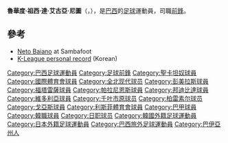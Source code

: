 {{Football player infobox
| playername          = 拜安奴
| fullname            = Euvaldo José de Aguiar Neto
| nickname            = 
| dateofbirth         = {{birth date and age|1982|9|17}}
| cityofbirth         = [[薩爾瓦多|薩爾瓦多]]
| countryofbirth      = [[巴西|巴西]] 
| height              = {{height|m=1.87}}
| currentclub         = [[千葉市原|千葉市原]]
| clubnumber          = 
| position            = 前鋒
| youthyears          = 2000<br />2001<br />2002
| youthclubs          = {{tsl|en|Mirassol Futebol Clube||米拉索}}<br />{{tsl|en|Sport Club Corinthians Alagoano||哥連泰斯(AL)}}<br />{{tsl|en|Mirassol Futebol Clube||米拉索}}
| years               = 2003<br />2004<br />2004<br />2005<br />2005<br />2006<br />2006<br />2006<br />2006-07<br />2007<br />2007<br />2008<br />2008<br />2009<br />2009-present
| clubs               = [[聖卡坦奴|聖卡坦奴]]<br />[[平阳贝卡麦克斯足球俱乐部|平陽]]<br />[[國際體育會|國際體育會]]<br />[[莫奇米林體育會|莫奇米林]]<br />[[全北現代|全北現代]]<br />[[保利斯達足球會|保里斯塔]]<br />[[彭美拉斯|彭美拉斯]]<br />[[福塔雷薩體育會|福塔雷薩]]<br />[[帕拉尼恩斯體育會|帕拉恩尼斯]]<br />[[保利斯達足球會|保里斯塔]]<br />[[福塔雷薩體育會|福塔雷薩]]<br />[[伊帕汀加體育會|伊帕汀加]]<br />[[邦迪比達|邦迪比達]]<br />[[维多利亚体育俱乐部|維多利亞]]<br />[[千葉市原|千葉市原]]
| caps(goals)         = <br /> <br /> <br /> <br />20 (6)<br /> <br />{{0}}4 (1)<br />{{0}}1 (0)<br /> <br />{{0}}2 (0)<br /> <br /> <br />10 (1)
| nationalyears       = 
| nationalteam        = 
| nationalcaps(goals) = 
| pcupdate            = 29 June 2009 
| ntupdate            = 
}}

'''魯華度·祖西·達·艾古亞·尼圖'''（'''{{lang|pl|Euvaldo José de Aguiar Neto}}'''，{{bd|1982年|9月17日|catIdx=Euvaldo José de Aguiar Neto}}），是[[巴西|巴西]]的[[足球|足球]]運動員，司職[[前鋒_(足球)|前鋒]]。

== 參考 ==
* [https://web.archive.org/web/20080628193001/http://www.sambafoot.co.uk/players/1900_Neto_Baiano.html Neto Baiano] at Sambafoot
* [https://web.archive.org/web/20070525200906/http://new.kleaguei.com/record/mania/player.aspx K-League personal record] (Korean) 

{{DEFAULTSORT:Neto Baiano}}
[[Category:巴西足球運動員|Category:巴西足球運動員]]
[[Category:足球前鋒|Category:足球前鋒]]
[[Category:聖卡坦奴球員|Category:聖卡坦奴球員]]
[[Category:國際體育會球員|Category:國際體育會球員]]
[[Category:全北现代球员|Category:全北现代球员]]
[[Category:彭美拉斯球員|Category:彭美拉斯球員]]
[[Category:福塔雷薩球員|Category:福塔雷薩球員]]
[[Category:帕拉尼恩斯球員|Category:帕拉尼恩斯球員]]
[[Category:邦迪比達球員|Category:邦迪比達球員]]
[[Category:維多利亞球員|Category:維多利亞球員]]
[[Category:千叶市原球员|Category:千叶市原球员]]
[[Category:柏雷素尔球员|Category:柏雷素尔球员]]
[[Category:戈亞斯球員|Category:戈亞斯球員]]
[[Category:利斯菲體育會球員|Category:利斯菲體育會球員]]
[[Category:巴甲球員|Category:巴甲球員]]
[[Category:韓職球員|Category:韓職球員]]
[[Category:日职球员|Category:日职球员]]
[[Category:韓國外籍足球運動員|Category:韓國外籍足球運動員]]
[[Category:日本外籍足球運動員|Category:日本外籍足球運動員]]
[[Category:巴西旅外足球運動員|Category:巴西旅外足球運動員]]
[[Category:巴伊亞州人|Category:巴伊亞州人]]